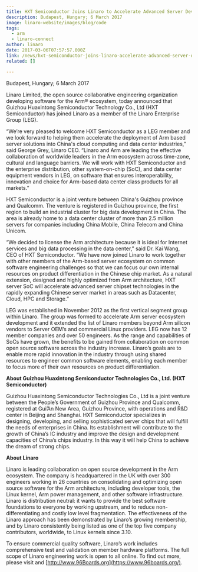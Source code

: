 ```yaml
---
title: HXT Semiconductor Joins Linaro to Accelerate Advanced Server Development on Arm
description: Budapest, Hungary; 6 March 2017
image: linaro-website/images/blog/code
tags:
  - arm
  - linaro-connect
author: linaro
date: 2017-03-06T07:57:57.000Z
link: /news/hxt-semiconductor-joins-linaro-accelerate-advanced-server-development-arm/
related: []

---
```


Budapest, Hungary; 6 March 2017

Linaro Limited, the open source collaborative engineering organization developing software for the Arm® ecosystem, today announced that Guizhou Huaxintong Semiconductor Technology Co., Ltd (HXT Semiconductor) has joined Linaro as a member of the Linaro Enterprise Group (LEG).

“We’re very pleased to welcome HXT Semiconductor as a LEG member and we look forward to helping them accelerate the deployment of Arm based server solutions into China's cloud computing and data center industries,” said George Grey, Linaro CEO. “Linaro and Arm are leading the effective collaboration of worldwide leaders in the Arm ecosystem across time-zone, cultural and language barriers. We will work with HXT Semiconductor and the enterprise distribution, other system-on-chip (SoC), and data center equipment vendors in LEG, on software that ensures interoperability, innovation and choice for Arm-based data center class products for all markets.”

HXT Semiconductor is a joint venture between China's Guizhou province and Qualcomm. The venture is registered in Guizhou province, the first region to build an industrial cluster for big data development in China. The area is already home to a data center cluster of more than 2.5 million servers for companies including China Mobile, China Telecom and China Unicom.

“We decided to license the Arm architecture because it is ideal for Internet services and big data processing in the data center,” said Dr. Kai Wang, CEO of HXT Semiconductor. “We have now joined Linaro to work together with other members of the Arm-based server ecosystem on common software engineering challenges so that we can focus our own internal resources on product differentiation in the Chinese chip market. As a natural extension, designed and highly optimized from Arm architecture, HXT server SoC will accelerate advanced server chipset technologies in the rapidly expanding Chinese server market in areas such as Datacenter, Cloud, HPC and Storage.”

LEG was established in November 2012 as the first vertical segment group within Linaro. The group was formed to accelerate Arm server ecosystem development and it extended the list of Linaro members beyond Arm silicon vendors to Server OEM’s and commercial Linux providers. LEG now has 12 member companies and over 50 engineers. As the range and capabilities of SoCs have grown, the benefits to be gained from collaboration on common open source software across the industry increase. Linaro’s goals are to enable more rapid innovation in the industry through using shared resources to engineer common software elements, enabling each member to focus more of their own resources on product differentiation.

**About Guizhou Huaxintong Semiconductor Technologies Co., Ltd. (HXT Semiconductor)**

Guizhou Huaxintong Semiconductor Technologies Co., Ltd is a joint venture between the People’s Government of Guizhou Province and Qualcomm, registered at Gui’An New Area, Guizhou Province, with operations and R\&D center in Beijing and Shanghai. HXT Semiconductor specializes in designing, developing, and selling sophisticated server chips that will fulfill the needs of enterprises in China. Its establishment will contribute to the growth of China’s IC industry and improve the design and development capacities of China’s chips industry. In this way it will help China to achieve the dream of strong chips.

**About Linaro**

Linaro is leading collaboration on open source development in the Arm ecosystem. The company is headquartered in the UK with over 300 engineers working in 26 countries on consolidating and optimizing open source software for the Arm architecture, including developer tools, the Linux kernel, Arm power management, and other software infrastructure. Linaro is distribution neutral: it wants to provide the best software foundations to everyone by working upstream, and to reduce non-differentiating and costly low level fragmentation. The effectiveness of the Linaro approach has been demonstrated by Linaro’s growing membership, and by Linaro consistently being listed as one of the top five company contributors, worldwide, to Linux kernels since 3.10.

To ensure commercial quality software, Linaro’s work includes comprehensive test and validation on member hardware platforms. The full scope of Linaro engineering work is open to all online. To find out more, please visit []() and [http://www.96Boards.org](https://www.96boards.org/).
